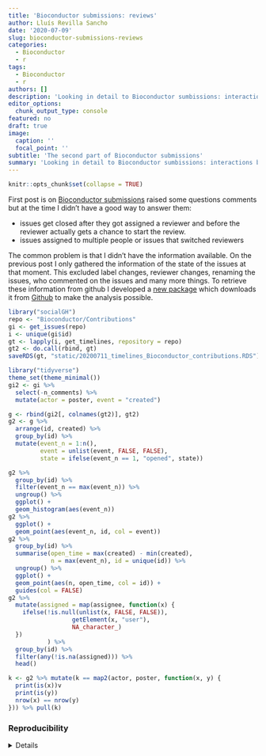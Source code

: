```yaml
---
title: 'Bioconductor submissions: reviews'
author: Lluís Revilla Sancho
date: '2020-07-09'
slug: bioconductor-submissions-reviews
categories:
  - Bioconductor
  - r
tags:
  - Bioconductor
  - r
authors: []
description: 'Looking in detail to Bioconductor sumbissions: interactions between bots, reviewers and the community.'
editor_options:
  chunk_output_type: console
featured: no
draft: true
image:
  caption: ''
  focal_point: ''
subtitle: 'The second part of Bioconductor submissions'
summary: 'Looking in detail to Bioconductor sumbissions: interactions between bots, reviewers and the community.'
---
```


```r
knitr::opts_chunk$set(collapse = TRUE)
```

First post  is on [Bioconductor submissions](https://llrs.dev/2020/06/bioconductor-submissions/) raised some questions comments but at the time I didn't have a good way to answer them:

- issues get closed after they got assigned a reviewer and before the reviewer actually gets a chance to start the review.
- issues assigned to multiple people or issues that switched reviewers

The common problem is that I didn't have the information available. 
On the previous post I only gathered the information of the state of the issues at that moment. 
This excluded label changes, reviewer changes, renaming the issues, who commented on the issues and many more things.
To retrieve these information from github I developed a [new package](https://llrs.dev/2020/06/social-github/) which downloads it from [Github](https://github.com) to make the analysis possible.

```r
library("socialGH")
repo <- "Bioconductor/Contributions"
gi <- get_issues(repo)
i <- unique(gi$id)
gt <- lapply(i, get_timelines, repository = repo)
gt2 <- do.call(rbind, gt)
saveRDS(gt, "static/20200711_timelines_Bioconductor_contributions.RDS")
```

```r
library("tidyverse")
theme_set(theme_minimal())
gi2 <- gi %>% 
  select(-n_comments) %>% 
  mutate(actor = poster, event = "created")

g <- rbind(gi2[, colnames(gt2)], gt2)
g2 <- g %>% 
  arrange(id, created) %>% 
  group_by(id) %>% 
  mutate(event_n = 1:n(),
         event = unlist(event, FALSE, FALSE),
         state = ifelse(event_n == 1, "opened", state))
```

```r
g2 %>% 
  group_by(id) %>% 
  filter(event_n == max(event_n)) %>% 
  ungroup() %>% 
  ggplot() +
  geom_histogram(aes(event_n))
g2 %>% 
  ggplot() +
  geom_point(aes(event_n, id, col = event))
g2 %>% 
  group_by(id) %>% 
  summarise(open_time = max(created) - min(created),
            n = max(event_n), id = unique(id)) %>% 
  ungroup() %>% 
  ggplot() +
  geom_point(aes(n, open_time, col = id)) +
  guides(col = FALSE)
g2 %>% 
  mutate(assigned = map(assignee, function(x) {
    ifelse(!is.null(unlist(x, FALSE, FALSE)), 
                  getElement(x, "user"), 
                  NA_character_)
  })
           ) %>% 
  group_by(id) %>% 
  filter(any(!is.na(assigned))) %>% 
  head()

k <- g2 %>% mutate(k == map2(actor, poster, function(x, y) {
  print(is(x))v
  print(is(y))
  nrow(x) == nrow(y)
})) %>% pull(k)

```


### Reproducibility

<details>
```r
## Reproducibility info
options(width = 120)
sessioninfo::session_info()
```
</details>
